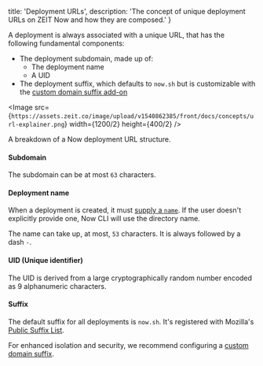 
  title: 'Deployment URLs',
  description:
    'The concept of unique deployment URLs on ZEIT Now and how they are composed.'
}

A deployment is always associated with a unique URL, that has the following fundamental components:

- The deployment subdomain, made up of:
  - The deployment name
  - A UID
- The deployment suffix, which defaults to `now.sh` but is customizable with the [custom domain suffix add-on](/docs/v2/platform/add-ons#custom-deployment-suffix)

<Image src={`https://assets.zeit.co/image/upload/v1540862385/front/docs/concepts/url-explainer.png`}
width={1200/2}
height={400/2}
/>
<Caption>A breakdown of a Now deployment URL structure.</Caption>

#### Subdomain

The subdomain can be at most `63` characters.

#### Deployment name

When a deployment is created, it must [supply a `name`](/docs/v2/deployments/configuration#name). If the user doesn't explicitly provide one, Now CLI will use the directory name.

The name can take up, at most, `53` characters. It is always followed by a dash `-`.

#### UID (Unique identifier)

The UID is derived from a large cryptographically random number encoded as 9 alphanumeric characters.

#### Suffix

The default suffix for all deployments is `now.sh`. It's registered with Mozilla's [Public Suffix List](https://publicsuffix.org/).

For enhanced isolation and security, we recommend configuring a [custom domain suffix](/docs/v2/platform/add-ons#custom-deployment-suffix).

